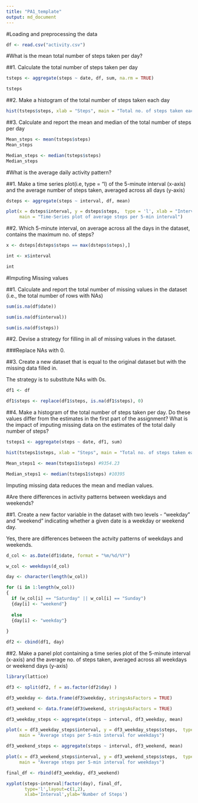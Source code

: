 ---
title: "PA1_template"
output: md_document
---



#Loading and preprocessing the data

```{r}

df <- read.csv("activity.csv")

```

#What is the mean total number of steps taken per day?

##1. Calculate the total number of steps taken per day

```{r}

tsteps <- aggregate(steps ~ date, df, sum, na.rm = TRUE)

tsteps

```

##2. Make a histogram of the total number of steps taken each day

```{r}

hist(tsteps$steps, xlab = "Steps", main = "Total no. of steps taken each day")

```

##3. Calculate and report the mean and median of the total number of steps per day

```{r}

Mean_steps <- mean(tsteps$steps) 
Mean_steps

Median_steps <- median(tsteps$steps) 
Median_steps

```


#What is the average daily activity pattern?

##1. Make a time series plot(i.e, type = "l) of the 5-minute interval (x-axis) and the average number of steps taken, averaged across all days (y-axis)

```{r}

dsteps <- aggregate(steps ~ interval, df, mean)

plot(x = dsteps$interval, y = dsteps$steps,  type = 'l', xlab = "Interval", ylab = "Average Steps",
     main = "Time-Series plot of average steps per 5-min interval")

```

##2. Which 5-minute interval, on average across all the days in the dataset, contains the maximum no. of steps?

```{r}

x <- dsteps[dsteps$steps == max(dsteps$steps),]

int <- x$interval 

int
```

#Imputing Missing values

##1. Calculate and report the total number of missing values in the dataset (i.e., the total number of rows with NAs)


```{r}

sum(is.na(df$date))

sum(is.na(df$interval)) 

sum(is.na(df$steps))

```

##2. Devise a strategy for filling in all of missing values in the dataset.

###Replace NAs with 0.

##3. Create a new dataset that is equal to the original dataset but with the missing data filled in.

The strategy is to substitute NAs with 0s.

```{r}

df1 <- df

df1$steps <- replace(df1$steps, is.na(df1$steps), 0)

```

##4. Make a histogram of the total number of steps taken per day. Do these values differ from the estimates in the first part of the assignment? What is the impact of imputing missing data on the estimates of the total daily number of steps?

```{r}

tsteps1 <- aggregate(steps ~ date, df1, sum)

hist(tsteps1$steps, xlab = "Steps", main = "Total no. of steps taken each day")

Mean_steps1 <- mean(tsteps1$steps) #9354.23

Median_steps1 <- median(tsteps1$steps) #10395

```

Imputing missing data reduces the mean and median values.


#Are there differences in activity patterns between weekdays and weekends?


##1. Create a new factor variable in the dataset with two levels - "weekday" and "weekend" indicating whether a given date is a weekday or weekend day.

Yes, there are differences between the actvity patterns of weekdays and weekends.

```{r}

d_col <- as.Date(df1$date, format = "%m/%d/%Y")

w_col <- weekdays(d_col)

day <- character(length(w_col))

for (i in 1:length(w_col))
{
  if (w_col[i] == "Saturday" || w_col[i] == "Sunday")
  {day[i] <- "weekend"}
  
  else
  {day[i] <- "weekday"}
  
}

df2 <- cbind(df1, day)

```

##2. Make a panel plot containing a time series plot of the 5-minute interval (x-axis) and the average no. of steps taken, averaged across all weekdays or weekend days (y-axis)

```{r}

library(lattice)

df3 <- split(df2, f = as.factor(df2$day) )

df3_weekday <- data.frame(df3$weekday, stringsAsFactors = TRUE)

df3_weekend <- data.frame(df3$weekend, stringsAsFactors = TRUE)

df3_weekday_steps <- aggregate(steps ~ interval, df3_weekday, mean)

plot(x = df3_weekday_steps$interval, y = df3_weekday_steps$steps,  type = 'l', xlab = "Interval", ylab = "Average Steps",
     main = "Average steps per 5-min interval for weekdays")

df3_weekend_steps <- aggregate(steps ~ interval, df3_weekend, mean)

plot(x = df3_weekend_steps$interval, y = df3_weekend_steps$steps,  type = 'l', xlab = "Interval", ylab = "Average Steps",
     main = "Average steps per 5-min interval for weekdays")

final_df <- rbind(df3_weekday, df3_weekend) 

xyplot(steps~interval|factor(day), final_df,
       type='l',layout=c(1,2),
       xlab='Interval',ylab='Number of Steps')

```

